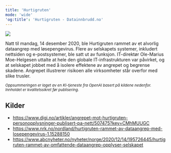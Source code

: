```yaml
---
title: 'Hurtigruten'
mode: 'wide'
'og:title': 'Hurtigruten - Datainnbrudd.no'
---
```


<Frame>
<img src="/images/hurtigruten.png" noZoom/>
</Frame>

Natt til mandag, 14 desember 2020, ble Hurtigruten rammet av et alvorlig dataangrep med løsepengevirus. Flere av selskapets systemer, inkludert nettsiden og e-postsystemer, ble satt ut av funksjon. IT-direktør Ole-Marius Moe-Helgesen uttalte at hele den globale IT-infrastrukturen var påvirket, og at selskapet jobbet med å isolere effektene av angrepet og begrense skadene. Angrepet illustrerer risikoen alle virksomheter står overfor med slike trusler.

<sup><i>Oppsummeringen er laget av en KI-tjeneste fra OpenAI basert på kildene nedenfor. Innholdet er kvalitetssikret før publisering.</i></sup>

## Kilder
- https://www.digi.no/artikler/angrepet-mot-hurtigruten-personopplysninger-publisert-pa-nett/507475?key=CMhMUUGC
- https://www.nrk.no/nordland/hurtigruten-rammet-av-dataangrep-med-losepengevirus-1.15288150
- https://www.abcnyheter.no/nyheter/norge/2020/12/14/195726445/hurtigruten-rammet-av-omfattende-dataangrep-opplyser-selskapet
